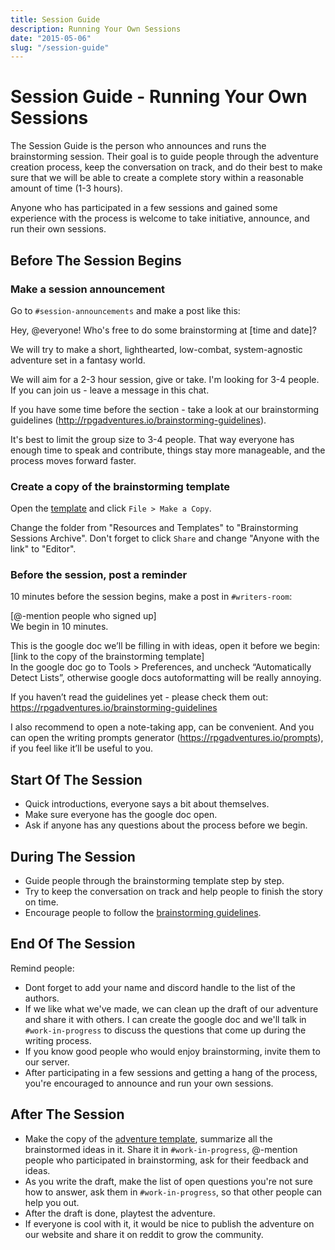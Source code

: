 ```yaml
---
title: Session Guide
description: Running Your Own Sessions
date: "2015-05-06"
slug: "/session-guide"
---
```


# Session Guide - Running Your Own Sessions
The Session Guide is the person who announces and runs the brainstorming session. Their goal is to guide people through the adventure creation process, keep the conversation on track, and do their best to make sure that we will be able to create a complete story within a reasonable amount of time (1-3 hours).

Anyone who has participated in a few sessions and gained some experience with the process is welcome to take initiative, announce, and run their own sessions.

## Before The Session Begins

### Make a session announcement
Go to `#session-announcements` and make a post like this:

> 
Hey, @everyone! Who's free to do some brainstorming at [time and date]?
>
We will try to make a short, lighthearted, low-combat, system-agnostic adventure set in a fantasy world.
>
We will aim for a 2-3 hour session, give or take. I'm looking for 3-4 people.  
If you can join us - leave a message in this chat.  
>
If you have some time before the section - take a look at our brainstorming guidelines (http://rpgadventures.io/brainstorming-guidelines).

It's best to limit the group size to 3-4 people. That way everyone has enough time to speak and contribute, things stay more manageable, and the process moves forward faster.

### Create a copy of the brainstorming template
Open the [template](https://docs.google.com/document/d/1S0KMVB6qyc_MKvXt2SS4-Zn5seT31QfXjYD1Gb9htzM/) and click `File > Make a Copy`.

Change the folder from "Resources and Templates" to "Brainstorming Sessions Archive". Don't forget to click `Share` and change "Anyone with the link" to "Editor".

### Before the session, post a reminder
10 minutes before the session begins, make a post in `#writers-room`:
> 
[@-mention people who signed up]  
We begin in 10 minutes.
>
This is the google doc we’ll be filling in with ideas, open it before we begin:  
[link to the copy of the brainstorming template]  
In the google doc go to Tools > Preferences, and uncheck “Automatically Detect Lists”, otherwise google docs autoformatting will be really annoying.
>
If you haven’t read the guidelines yet - please check them out:  
https://rpgadventures.io/brainstorming-guidelines
>
I also recommend to open a note-taking app, can be convenient. And you can open the writing prompts generator (https://rpgadventures.io/prompts), if you feel like it’ll be useful to you.



## Start Of The Session
- Quick introductions, everyone says a bit about themselves.
- Make sure everyone has the google doc open.
- Ask if anyone has any questions about the process before we begin.

## During The Session
- Guide people through the brainstorming template step by step.
- Try to keep the conversation on track and help people to finish the story on time.
- Encourage people to follow the [brainstorming guidelines](https://rpgadventures.io/brainstorming-guidelines).
<!-- - If people get stuck or can't pick an idea - call for a vote, roll the dice to pick a random one (`!r 1d10` in chat), or just make the decision yourself and move on. -->
<!-- - If nobody has any ideas - go with the simple/obvious one. Use [writing prompts tool](https://rpgadventures.io/prompts) if necessary. -->

## End Of The Session
Remind people:

- Dont forget to add your name and discord handle to the list of the authors.
- If we like what we've made, we can clean up the draft of our adventure and share it with others. I can create the google doc and we'll talk in `#work-in-progress` to discuss the questions that come up during the writing process.
- If you know good people who would enjoy brainstorming, invite them to our server.
- After participating in a few sessions and getting a hang of the process, you're encouraged to announce and run your own sessions.

## After The Session
- Make the copy of the [adventure template](https://docs.google.com/document/d/1yUqvSokoxJalKhi236xvl4q1cf7EWLVmrfgw9ljGyMI/), summarize all the brainstormed ideas in it. Share it in `#work-in-progress`, @-mention people who participated in brainstorming, ask for their feedback and ideas.
- As you write the draft, make the list of open questions you're not sure how to answer, ask them in `#work-in-progress`, so that other people can help you out.
- After the draft is done, playtest the adventure.
- If everyone is cool with it, it would be nice to publish the adventure on our website and share it on reddit to grow the community.
